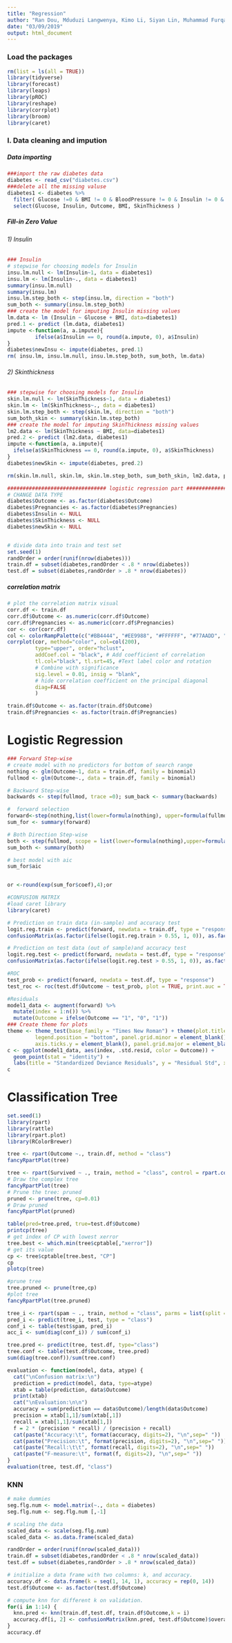 ```yaml
---
title: "Regression"
author: "Ran Dou, Mduduzi Langwenya, Kimo Li, Siyan Lin, Muhammad Furqan Shaikh, Tianyi Zhou"
date: "03/09/2019"
output: html_document
---
```


### Load the packages
```r

rm(list = ls(all = TRUE))
library(tidyverse)
library(forecast)
library(leaps)
library(pROC)
library(reshape)
library(corrplot)
library(broom)
library(caret)
```

### I. Data cleaning and impution

##### Data importing
```r
###import the raw diabetes data
diabetes <- read_csv("diabetes.csv")
###delete all the missing valuse
diabetes1 <- diabetes %>%
  filter( Glucose !=0 & BMI != 0 & BloodPressure != 0 & Insulin != 0 & SkinThickness != 0) %>%
  select(Glucose, Insulin, Outcome, BMI, SkinThickness )
```

##### Fill-in Zero Value
###### 1) Insulin
```r
### Insulin 
# stepwise for choosing models for Insulin 
insu.lm.null <- lm(Insulin~1, data = diabetes1)
insu.lm <- lm(Insulin~., data = diabetes1)
summary(insu.lm.null)
summary(insu.lm)
insu.lm.step_both <- step(insu.lm, direction = "both")
sum_both <- summary(insu.lm.step_both)
### create the model for imputing Insulin missing values
lm.data <- lm (Insulin ~ Glucose + BMI, data=diabetes1)
pred.1 <- predict (lm.data, diabetes1)
impute <-function(a, a.impute){
         ifelse(a$Insulin == 0, round(a.impute, 0), a$Insulin)
}
diabetes$newInsu <- impute(diabetes, pred.1)
rm( insu.lm, insu.lm.null, insu.lm.step_both, sum_both, lm.data)
```

###### 2) Skinthickness 
```r
### stepwise for choosing models for Insulin 
skin.lm.null <- lm(SkinThickness~1, data = diabetes1)
skin.lm <- lm(SkinThickness~., data = diabetes1)
skin.lm.step_both <- step(skin.lm, direction = "both")
sum_both_skin <- summary(skin.lm.step_both)
### create the model for imputing SkinThickness missing values
lm2.data <- lm(SkinThickness ~ BMI, data=diabetes1)
pred.2 <- predict (lm2.data, diabetes1)
impute <-function(a, a.impute){
  ifelse(a$SkinThickness == 0, round(a.impute, 0), a$SkinThickness)
}
diabetes$newSkin <- impute(diabetes, pred.2)

rm(skin.lm.null, skin.lm, skin.lm.step_both, sum_both_skin, lm2.data, pred.2,diabetes1)
```

```r
################################ logistic regression part #############################
# CHANGE DATA TYPE
diabetes$Outcome <- as.factor(diabetes$Outcome)
diabetes$Pregnancies <- as.factor(diabetes$Pregnancies)
diabetes$Insulin <- NULL
diabetes$SkinThickness <- NULL
diabetes$newSkin <- NULL


# divide data into train and test set
set.seed(1)
randOrder = order(runif(nrow(diabetes)))
train.df = subset(diabetes,randOrder < .8 * nrow(diabetes))
test.df = subset(diabetes,randOrder > .8 * nrow(diabetes))
```

##### correlation matrix

```r
# plot the correlation matrix visual
corr.df <- train.df
corr.df$Outcome <- as.numeric(corr.df$Outcome)
corr.df$Pregnancies <- as.numeric(corr.df$Pregnancies)
cor <- cor(corr.df)
col <- colorRampPalette(c("#BB4444", "#EE9988", "#FFFFFF", "#77AADD", "#4477AA"))
corrplot(cor, method="color", col=col(200),  
         type="upper", order="hclust", 
         addCoef.col = "black", # Add coefficient of correlation
         tl.col="black", tl.srt=45, #Text label color and rotation
         # Combine with significance
         sig.level = 0.01, insig = "blank", 
         # hide correlation coefficient on the principal diagonal
         diag=FALSE 
         )
```

```r
train.df$Outcome <- as.factor(train.df$Outcome)
train.df$Pregnancies <- as.factor(train.df$Pregnancies)
```

################################################################################################### 

# Logistic Regression

```r
### Forward Step-wise
# create model with no predictors for bottom of search range
nothing <- glm(Outcome~1, data = train.df, family = binomial)
fullmod <- glm(Outcome~., data = train.df, family = binomial)

# Backward Step-wise
backwards <- step(fullmod, trace =0); sum_back <- summary(backwards) 

#  forward selection
forward<-step(nothing,list(lower=formula(nothing), upper=formula(fullmod)), direction = "forward", trace = 0)
sum_for <- summary(forward) 

# Both Direction Step-wise
both <- step(fullmod, scope = list(lower=formula(nothing),upper=formula(fullmod)), direction="both",trace=0)
sum_both <- summary(both) 

# best model with aic
sum_for$aic


or <-round(exp(sum_for$coef),4);or
```

```r
#CONFUSION MATRIX 
#load caret library
library(caret)

# Prediction on train data (in-sample) and accuracy test 
logit.reg.train <- predict(forward, newdata = train.df, type = "response")
confusionMatrix(as.factor(ifelse(logit.reg.train > 0.55, 1, 0)), as.factor(train.df$Outcome))

# Prediction on test data (out of sample)and accuracy test
logit.reg.test <- predict(forward, newdata = test.df, type = "response")
confusionMatrix(as.factor(ifelse(logit.reg.test > 0.55, 1, 0)), as.factor(test.df$Outcome))

```


```r
#ROC 
test_prob <- predict(forward, newdata = test.df, type = "response")
test_roc <- roc(test.df$Outcome ~ test_prob, plot = TRUE, print.auc = TRUE) # 0.774
```


```r
#Residuals 
model1_data <- augment(forward) %>% 
  mutate(index = 1:n()) %>%
  mutate(Outcome = ifelse(Outcome == "1", "0", "1"))
### Create theme for plots
theme <- theme_test(base_family = "Times New Roman") + theme(plot.title = element_text(hjust = 0.5), 
         legend.position = "bottom", panel.grid.minor = element_blank(), axis.ticks.x = element_blank(),
         axis.ticks.y = element_blank(), panel.grid.major = element_blank())
c <- ggplot(model1_data, aes(index, .std.resid, color = Outcome)) + 
  geom_point(stat = "identity") +
  labs(title = "Standardized Deviance Residuals", y = "Residual Std", x ="Residuals") 
c
```

################################################################################################### 

# Classification Tree

```r
set.seed(1)
library(rpart)
library(rattle)
library(rpart.plot)
library(RColorBrewer)
```

```r
tree <- rpart(Outcome ~., train.df, method = "class")
fancyRpartPlot(tree)
```

```r
tree <- rpart(Survived ~ ., train, method = "class", control = rpart.control(cp=0.00001))
# Draw the complex tree
fancyRpartPlot(tree)
# Prune the tree: pruned
pruned <- prune(tree, cp=0.01)
# Draw pruned
fancyRpartPlot(pruned)
```

```r
table(pred=tree.pred, true=test.df$Outcome)
printcp(tree)
# get index of CP with lowest xerror
tree.best <- which.min(tree$cptable[,"xerror"])
# get its value
cp <- tree$cptable[tree.best, "CP"]
cp
plotcp(tree)
```

```r
#prune tree
tree.pruned <- prune(tree,cp)
#plot tree
fancyRpartPlot(tree.pruned)
```

```r
tree_i <- rpart(spam ~ ., train, method = "class", parms = list(split = "information"))
pred_i <- predict(tree_i, test, type = "class")
conf_i <- table(test$spam, pred_i)
acc_i <- sum(diag(conf_i)) / sum(conf_i)
```

```r
tree.pred <- predict(tree, test.df, type="class")
tree.conf <- table(test.df$Outcome, tree.pred)
sum(diag(tree.conf))/sum(tree.conf)
```

```r
evaluation <- function(model, data, atype) {
  cat("\nConfusion matrix:\n")
  prediction = predict(model, data, type=atype)
  xtab = table(prediction, data$Outcome)
  print(xtab)
  cat("\nEvaluation:\n\n")
  accuracy = sum(prediction == data$Outcome)/length(data$Outcome)
  precision = xtab[1,1]/sum(xtab[,1])
  recall = xtab[1,1]/sum(xtab[1,])
  f = 2 * (precision * recall) / (precision + recall)
  cat(paste("Accuracy:\t", format(accuracy, digits=2), "\n",sep=" "))
  cat(paste("Precision:\t", format(precision, digits=2), "\n",sep=" "))
  cat(paste("Recall:\t\t", format(recall, digits=2), "\n",sep=" "))
  cat(paste("F-measure:\t", format(f, digits=2), "\n",sep=" "))
}
evaluation(tree, test.df, "class")
```

########################################################################################

### KNN

```r
# make dummies
seg.flg.num <- model.matrix(~., data = diabetes)
seg.flg.num <- seg.flg.num [,-1]

# scaling the data
scaled_data <- scale(seg.flg.num)
scaled_data <- as.data.frame(scaled_data) 

randOrder = order(runif(nrow(scaled_data)))
train.df = subset(diabetes,randOrder < .8 * nrow(scaled_data))
test.df = subset(diabetes,randOrder > .8 * nrow(scaled_data))

# initialize a data frame with two columns: k, and accuracy.
accuracy.df <- data.frame(k = seq(1, 14, 1), accuracy = rep(0, 14))
test.df$Outcome <- as.factor(test.df$Outcome)

# compute knn for different k on validation.
for(i in 1:14) {
  knn.pred <- knn(train.df,test.df, train.df$Outcome,k = i)
  accuracy.df[i, 2] <- confusionMatrix(knn.pred, test.df$Outcome)$overall[1]
}
accuracy.df
```









